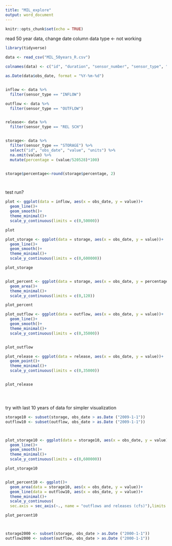 ```yaml
---
title: "MIL_explore"
output: word_document
---
```


```r
knitr::opts_chunk$set(echo = TRUE)
```

read 50 year data, change date column data type <- not working
```r

library(tidyverse)

data <- read_csv("MIL_50years_R.csv")

colnames(data) <- c("id", "duration", "sensor_number", "sensor_type", "year", "month", "day", "date", "obs_date", "value", "flag", "units")

as.Date(data$obs_date, format = "%Y-%m-%d")


inflow <- data %>% 
  filter(sensor_type == "INFLOW")

outflow <- data %>% 
  filter(sensor_type == "OUTFLOW")


release<- data %>% 
  filter(sensor_type == "REL SCH")


storage<- data %>% 
  filter(sensor_type == "STORAGE") %>% 
  select("id", "obs_date", "value", "units") %>% 
  na.omit(value) %>% 
  mutate(percentage = (value/520528)*100)


storage$percentage<-round(storage$percentage, 2)




```



test run?
```r

plot <- ggplot(data = inflow, aes(x = obs_date, y = value))+
  geom_line()+
  geom_smooth()+
  theme_minimal()+
  scale_y_continuous(limits = c(0,50000))

plot


```




```r


plot_storage <- ggplot(data = storage, aes(x = obs_date, y = value))+
  geom_line()+
  geom_smooth()+
  theme_minimal()+
  scale_y_continuous(limits = c(0,600000))

plot_storage


plot_percent <- ggplot(data = storage, aes(x = obs_date, y = percentage))+
  geom_area()+
  theme_minimal()+
  scale_y_continuous(limits = c(0,120))

plot_percent


```



```r

plot_outflow <- ggplot(data = outflow, aes(x = obs_date, y = value))+
  geom_line()+
  geom_smooth()+
  theme_minimal()+
  scale_y_continuous(limits = c(0,35000))


plot_outflow


```



```r


plot_release <- ggplot(data = release, aes(x = obs_date, y = value))+
  geom_point()+
  theme_minimal()+
  scale_y_continuous(limits = c(0,35000))


plot_release





```


try with last 10 years of data for simpler visualization
```r

storage10 <- subset(storage, obs_date > as.Date ("2009-1-1"))
outflow10 <- subset(outflow, obs_date > as.Date ("2009-1-1"))



plot_storage10 <- ggplot(data = storage10, aes(x = obs_date, y = value))+
  geom_line()+
  geom_smooth()+
  theme_minimal()+
  scale_y_continuous(limits = c(0,600000))

plot_storage10


plot_percent10 <- ggplot()+
  geom_area(data = storage10, aes(x = obs_date, y = value))+
  geom_line(data = outflow10, aes(x = obs_date, y = value))+
  theme_minimal()+
  scale_y_continuous(
  sec.axis = sec_axis(~., name = "outflows and releases (cfs)"),limits = c(0,20000))

plot_percent10




```




```r
storage2000 <- subset(storage, obs_date > as.Date ("2000-1-1"))
outflow2000 <- subset(outflow, obs_date > as.Date ("2000-1-1"))






```










